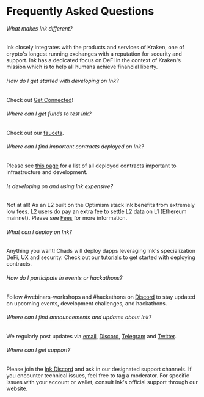 # Frequently Asked Questions

###### What makes Ink different?
Ink closely integrates with the products and services of Kraken, one of crypto's longest running exchanges with a reputation for security and support. Ink has a dedicated focus on DeFi in the context of Kraken's mission which is to help all humans achieve financial liberty.

###### How do I get started with developing on Ink?
Check out [Get Connected](/quick-start/get-connected)!

###### Where can I get funds to test Ink?
Check out our [faucets](/quick-start/faucets).

###### Where can I find important contracts deployed on Ink?
Please see [this page](/build/useful-info/ink-contracts) for a list of all deployed contracts important to infrastructure and development.

###### Is developing on and using Ink expensive?
Not at all! As an L2 built on the Optimism stack Ink benefits from extremely low fees. L2 users do pay an extra fee to settle L2 data on L1 (Ethereum mainnet). Please see [Fees](/build/fees) for more information.

###### What can I deploy on Ink?
Anything you want! Chads will deploy dapps leveraging Ink's specialization DeFi, UX and security. Check out our [tutorials](/build/tutorials/deploying-a-smart-contract/foundry) to get started with deploying contracts.

###### How do I participate in events or hackathons?
Follow ⁠#webinars-workshops and ⁠#hackathons on [Discord](https://discord.com/invite/inkonchain?utm_source=docs&utm_medium=faq) to stay updated on upcoming events, development challenges, and hackathons.

###### Where can I find announcements and updates about Ink?
We regularly post updates via [email](https://inkonchain.com/en-US), [Discord](https://discord.com/invite/inkonchain?utm_source=docs&utm_medium=faq), [Telegram](https://t.me/inkonchain) and [Twitter](https://x.com/inkonchain).

###### Where can I get support?
Please join the [Ink Discord](https://discord.com/invite/inkonchain?utm_source=docs&utm_medium=faq) and ask in our designated support channels. If you encounter technical issues, feel free to tag a moderator. For specific issues with your account or wallet, consult Ink's official support through our website.

